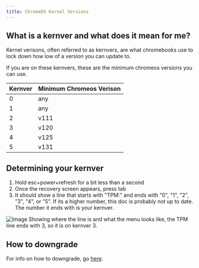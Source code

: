 ```yaml
---
title: ChromeOS Kernel Versions
---
```


## What is a kernver and what does it mean for me?
Kernel verisons, often referred to as kernvers, are what chromebooks use to lock down how low of a version you can update to. 

If you are on these kernvers, these are the minimum chromeos versions you can use.

| Kernver  | Minimum Chromeos Verison |
|---|------|
| 0 | any  |
| 1 | any  |
| 2 | v111 |
| 3 | v120 |
| 4 | v125 |
| 5 | v131 |


## Determining your kernver
1. Hold esc+power+refresh for a bit less than a second
2. Once the recovery screen appears, press tab
3. It should show a line that starts with "TPM:" and ends with "0", "1", "2", "3", "4", or "5". If its a higher number, this doc is probably not up to date. The number it ends with is your kernver.

![Image Showing where the line is and what the menu looks like, the TPM line ends with 3, so it is on kernver 3.](/img/kernver.png)

## How to downgrade
For info on how to downgrade, go [here](/kajigs/downgrading).
